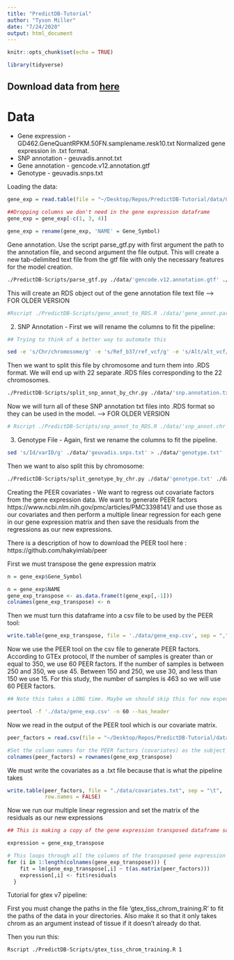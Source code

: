 ```yaml
---
title: "PredictDB-Tutorial"
author: "Tyson Miller"
date: "7/24/2020"
output: html_document
---
```


```r
knitr::opts_chunk$set(echo = TRUE)
```

```r
library(tidyverse)
```


## Download data from [here](https://uchicago.app.box.com/folder/118354657358)

# Data
  * Gene expression - GD462.GeneQuantRPKM.50FN.samplename.resk10.txt
  Normalized gene expression in .txt format. 
  * SNP annotation - geuvadis.annot.txt
  * Gene annotation - gencode.v12.annotation.gtf
  * Genotype - geuvadis.snps.txt
  
Loading the data:
```r
gene_exp = read.table(file = "~/Desktop/Repos/PredictDB-Tutorial/data/GD462.GeneQuantRPKM.50FN.samplename.resk10.txt", header = TRUE, sep = "\t" )
```

```r
##Dropping columns we don't need in the gene expression dataframe
gene_exp = gene_exp[-c(1, 3, 4)]
```

```r
gene_exp = rename(gene_exp, 'NAME' = Gene_Symbol)
```



Gene annotation. Use the script parse_gtf.py with first argument the path to the annotation file, and second argument the file output. This will create a new tab-delimited text file from the gtf file with only the necessary features for the model creation.
```bash
./PredictDB-Scripts/parse_gtf.py ./data/'gencode.v12.annotation.gtf' ./data/'gene_annot.parsed.txt'
```


This will create an RDS object out of the gene annotation file text file --> FOR OLDER VERSION 
```bash
#Rscript ./PredictDB-Scripts/geno_annot_to_RDS.R ./data/'gene_annot.parsed.txt' ./data/'gene_annot.RDS'
```

2. SNP Annotation - First we will rename the columns to fit the pipeline:
```bash
## Trying to think of a better way to automate this

sed -e 's/Chr/chromosome/g' -e 's/Ref_b37/ref_vcf/g' -e 's/Alt/alt_vcf/g' ./data/'geuvadis.annot.txt' > ./data/'snp_annotation.txt
```


Then we want to split this file by chromosome and turn them into .RDS format. We will end up with 22 separate .RDS files corresponding to the 22 chromosomes.

```bash
./PredictDB-Scripts/split_snp_annot_by_chr.py ./data/'snp.annotation.txt' ./data/'snp_annot'
```


Now we will turn all of these SNP annotation txt files into .RDS format so they can be used in the model. --> FOR OLDER VERSION

```bash
# Rscript ./PredictDB-Scripts/snp_annot_to_RDS.R ./data/'snp_annot.chr'
```

3. Genotype File - Again, first we rename the columns to fit the pipeline.
```bash
sed 's/Id/varID/g' ./data/'geuvadis.snps.txt' > ./data/'genotype.txt'
```




Then we want to also split this by chromosome:
```bash
./PredictDB-Scripts/split_genotype_by_chr.py ./data/'genotype.txt' ./data/'genotype'
```

Creating the PEER covariates - We want to regress out covariate factors from the gene expression data. We want to generate PEER factors https://www.ncbi.nlm.nih.gov/pmc/articles/PMC3398141/ and use those as our covariates and then perform a multiple linear regression for each gene in our gene expression matrix and then save the residuals from the regressions as our new expressions.

There is a description of how to download the PEER tool here : https://github.com/hakyimlab/peer

First we must transpose the gene expression matrix
```r
n = gene_exp$Gene_Symbol
```

```r
n = gene_exp$NAME
gene_exp_transpose <- as.data.frame(t(gene_exp[,-1]))
colnames(gene_exp_transpose) <- n
```

Then we must turn this dataframe into a csv file to be used by the PEER tool:
```r
write.table(gene_exp_transpose, file = './data/gene_exp.csv', sep = ",", col.names = TRUE, row.names = FALSE)
```

Now we use the PEER tool on the csv file to generate PEER factors. According to GTEx protocol, If the number of samples is greater than or equal to 350, we use 60 PEER factors. If the number of samples is between 250 and 350, we use 45. Between 150 and 250, we use 30, and less than 150 we use 15. For this study, the number of samples is 463 so we will use 60 PEER factors.
```bash
## Note this takes a LONG time. Maybe we should skip this for now especially when testing and debugging code. I even tried to run it for just 1 or 5 PEER factors and it takes forever. 

peertool -f './data/gene_exp.csv' -n 60 --has_header
```

Now we read in the output of the PEER tool which is our covariate matrix.
```r
peer_factors = read.csv(file = "~/Desktop/Repos/PredictDB-Tutorial/data/peer_out/X.csv", header = FALSE)

#Set the column names for the PEER factors (covariates) as the subject IDs
colnames(peer_factors) = rownames(gene_exp_transpose)
```

We must write the covariates as a .txt file because that is what the pipeline takes
```r
write.table(peer_factors, file = "./data/covariates.txt", sep = "\t",
            row.names = FALSE)
```


Now we run our multiple linear regression and set the matrix of the residuals as our new expressions
```r
## This is making a copy of the gene expression transposed dataframe so that we can replace the values with the residuals of the multiple linear regressions.

expression = gene_exp_transpose
```

```r
# This loops through all the columns of the transposed gene expression which correspond to each gene and for each gene it runs  linear regression on the PEER factor covariates. Then it sets the residuals to the new expression for that gene.
for (i in 1:length(colnames(gene_exp_transpose))) {
    fit = lm(gene_exp_transpose[,i] ~ t(as.matrix(peer_factors)))
    expression[,i] <- fit$residuals
  }
```


Tutorial for gtex v7 pipeline:


First you must change the paths in the file 'gtex_tiss_chrom_training.R' to fit the paths of the data in your directories. Also make it so that it only takes chrom as an argument instead of tissue if it doesn't already do that.

Then you run this:
```bash
Rscript ./PredictDB-Scripts/gtex_tiss_chrom_training.R 1
```


